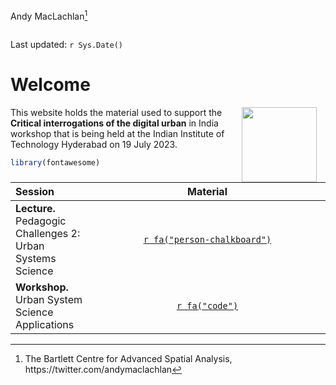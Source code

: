Andy MacLachlan[^index-1]

[^index-1]: The Bartlett Centre for Advanced Spatial Analysis, https://twitter.com/andymaclachlan

```r
```

Last updated: `r Sys.Date()`

# Welcome {.unnumbered}

This website <a href="https://www.ucl.ac.uk/bartlett/casa/"><img src="general_images/casa_logo.jpg" width="120" align="right" style="margin: 0 1em 0 1em"/></a> holds the material used to support the **Critical interrogations of the digital urban** in India workshop that is being held at the Indian Institute of Technology Hyderabad on 19 July 2023.

```r
library(fontawesome)
```

| Session                                                |                                             Material                                             |
|:-----------------|:----------------------------------------------------:|
| **Lecture.** Pedagogic Challenges 2: Urban Systems Science |     [`r fa("person-chalkboard")`](https://andrewmaclachlan.github.io/CASA0023-lecture-1/#1)      |
| **Workshop.** Urban System Science Applications            | [`r fa("code")`](https://andrewmaclachlan.github.io/digital-urban-hyderabad/2_spatial_data.html) |
